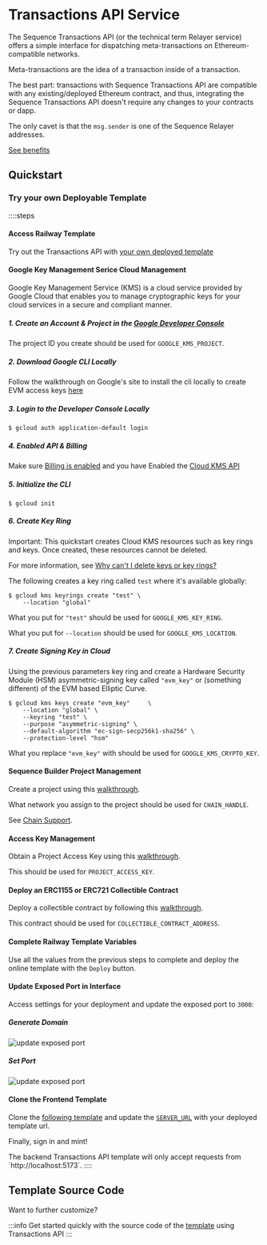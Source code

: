 
# Transactions API Service

The Sequence Transactions API (or the technical term Relayer service) offers a simple interface for dispatching meta-transactions on Ethereum-compatible networks.

Meta-transactions are the idea of a transaction inside of a transaction. 

The best part: transactions with Sequence Transactions API are compatible with any existing/deployed Ethereum contract, and thus, integrating the Sequence Transactions API doesn't require any changes to your contracts or dapp. 

The only cavet is that the `msg.sender` is one of the Sequence Relayer addresses.

[See benefits](/api/transactions/overview#benefits)

## Quickstart

### Try your own Deployable Template 

::::steps
#### Access Railway Template

Try out the Transactions API with [your own deployed template](https://railway.app/template/ERJVm2)

#### Google Key Management Serice Cloud Management
Google Key Management Service (KMS) is a cloud service provided by Google Cloud that enables you to manage cryptographic keys for your cloud services in a secure and compliant manner. 

##### 1. Create an Account & Project in the [Google Developer Console](https://console.cloud.google.com/apis/dashboard)

The project ID you create should be used for `GOOGLE_KMS_PROJECT`.

##### 2. Download Google CLI Locally
Follow the walkthrough on Google's site to install the cli locally to create EVM access keys [here](https://cloud.google.com/sdk/docs/install)

##### 3. Login to the Developer Console Locally 

```shell
$ gcloud auth application-default login
```

##### 4. Enabled API & Billing 

Make sure [Billing is enabled](https://cloud.google.com/billing/docs/how-to/verify-billing-enabled#console) and you have Enabled the [Cloud KMS API](https://console.cloud.google.com/flows/enableapi?apiid=cloudkms.googleapis.com&redirect=https://console.cloud.google.com&_ga=2.21571387.1641992167.1719602769-587765847.1712674892) 

##### 5. Initialize the CLI

```shell
$ gcloud init
```

##### 6. Create Key Ring 

<Callout type="warning">
Important: This quickstart creates Cloud KMS resources such as key rings and keys. Once created, these resources cannot be deleted. 

For more information, see [Why can't I delete keys or key rings?](https://cloud.google.com/kms/docs/faq#cannot_delete)
</Callout>

The following creates a key ring called `test` where it's available globally:

```shell
$ gcloud kms keyrings create "test" \
    --location "global"
```

What you put for `"test"` should be used for `GOOGLE_KMS_KEY_RING`.

What you put for `--location` should be used for `GOOGLE_KMS_LOCATION`.

##### 7. Create Signing Key in Cloud
Using the previous parameters key ring and create a Hardware Security Module (HSM) asymmetric-signing key called `"evm_key"` or (something different) of the EVM based Elliptic Curve.

```shell
$ gcloud kms keys create "evm_key"     \ 
    --location "global" \
    --keyring "test" \     
    --purpose "asymmetric-signing" \     
    --default-algorithm "ec-sign-secp256k1-sha256" \     
    --protection-level "hsm"
```

What you replace `"evm_key"` with should be used for `GOOGLE_KMS_CRYPTO_KEY`.

#### Sequence Builder Project Management

Create a project using this [walkthrough](/solutions/builder/getting-started).

What network you assign to the project should be used for `CHAIN_HANDLE`. 

See [Chain Support](/solutions/technical-references/chain-support). 

#### Access Key Management

Obtain a Project Access Key using this [walkthrough](/solutions/builder/getting-started#claim-an-api-access-key).

This should be used for `PROJECT_ACCESS_KEY`.

#### Deploy an ERC1155 or ERC721 Collectible Contract

Deploy a collectible contract by following this [walkthrough](/solutions/collectibles/contracts/deploy-an-item-collection).

This contract should be used for `COLLECTIBLE_CONTRACT_ADDRESS`.

#### Complete Railway Template Variables
Use all the values from the previous steps to complete and deploy the online template with the `Deploy` button.

#### Update Exposed Port in Interface
Access settings for your deployment and update the exposed port to `3000`:

##### Generate Domain
![update exposed port](/img/payments/transactions_api_service_deployed_generate_domain.png)

##### Set Port
![update exposed port](/img/payments/transactions_api_service_deployed_set_port_generate_domain.png)

#### Clone the Frontend Template

Clone the [following template](https://github.com/moskalyk/nodejs-transactions-api/tree/master) and update the [`SERVER_URL`](https://github.com/moskalyk/nodejs-transactions-api/blob/master/client/src/App.tsx#L8) with your deployed template url.

Finally, sign in and mint!

<Callout type='info'>
The backend Transactions API template will only accept requests from `http://localhost:5173`.
</Callout>
::::

## Template Source Code

Want to further customize?

:::info
Get started quickly with the source code of the [template](https://github.com/0xsequence-demos/template-node-transactions-backend) using Transactions API
:::